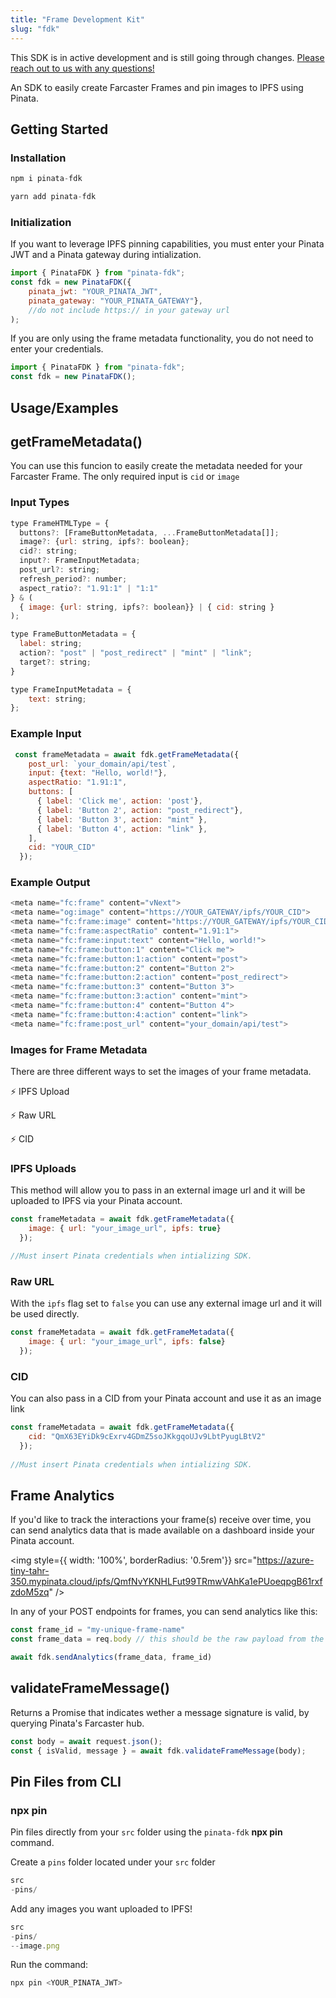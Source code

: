 ```yaml
---
title: "Frame Development Kit"
slug: "fdk"
---
```

<Warning>This SDK is in active development and is still going through changes. [Please reach out to us with any questions!](mailto:team@pinata.cloud)</Warning>

An SDK to easily create Farcaster Frames and pin images to IPFS using Pinata.

<Card title="GitHub Repo" icon="github" href="https://github.com/PinataCloud/pinata-fdk"></Card>

## Getting Started

### Installation
```javascript
npm i pinata-fdk
```
```javascript
yarn add pinata-fdk
```

### Initialization

If you want to leverage IPFS pinning capabilities, you must enter your Pinata JWT and a Pinata gateway during intialization. 
```javascript
import { PinataFDK } from "pinata-fdk";
const fdk = new PinataFDK({
    pinata_jwt: "YOUR_PINATA_JWT",
    pinata_gateway: "YOUR_PINATA_GATEWAY"}, 
    //do not include https:// in your gateway url
);
```
If you are only using the frame metadata functionality, you do not need to enter your credentials. 
```javascript 
import { PinataFDK } from "pinata-fdk";
const fdk = new PinataFDK();
```

## Usage/Examples

## getFrameMetadata()
You can use this funcion to easily create the metadata needed for your Farcaster Frame. 
The only required input is `cid` or `image`

### Input Types
```javascript
type FrameHTMLType = {
  buttons?: [FrameButtonMetadata, ...FrameButtonMetadata[]];
  image?: {url: string, ipfs?: boolean};
  cid?: string;
  input?: FrameInputMetadata;
  post_url?: string;
  refresh_period?: number;
  aspect_ratio?: "1.91:1" | "1:1" 
} & (
  { image: {url: string, ipfs?: boolean}} | { cid: string }
);
```
```javascript 
type FrameButtonMetadata = {
  label: string;
  action?: "post" | "post_redirect" | "mint" | "link";
  target?: string;
}
```
```javascript 
type FrameInputMetadata = {
    text: string;
};

```

### Example Input
```javascript
 const frameMetadata = await fdk.getFrameMetadata({
    post_url: `your_domain/api/test`,
    input: {text: "Hello, world!"},
    aspectRatio: "1.91:1",
    buttons: [
      { label: 'Click me', action: 'post'},
      { label: 'Button 2', action: "post_redirect"},
      { label: 'Button 3', action: "mint" },
      { label: 'Button 4', action: "link" },
    ],
    cid: "YOUR_CID"
  });
  ```
### Example Output
```javascript
<meta name="fc:frame" content="vNext">
<meta name="og:image" content="https://YOUR_GATEWAY/ipfs/YOUR_CID">
<meta name="fc:frame:image" content="https://YOUR_GATEWAY/ipfs/YOUR_CID">
<meta name="fc:frame:aspectRatio" content="1.91:1">
<meta name="fc:frame:input:text" content="Hello, world!">
<meta name="fc:frame:button:1" content="Click me">
<meta name="fc:frame:button:1:action" content="post">
<meta name="fc:frame:button:2" content="Button 2">
<meta name="fc:frame:button:2:action" content="post_redirect">
<meta name="fc:frame:button:3" content="Button 3">
<meta name="fc:frame:button:3:action" content="mint">
<meta name="fc:frame:button:4" content="Button 4">
<meta name="fc:frame:button:4:action" content="link">
<meta name="fc:frame:post_url" content="your_domain/api/test">
```

### Images for Frame Metadata
There are three different ways to set the images of your frame metadata. 

⚡️ IPFS Upload

⚡️ Raw URL 

⚡️ CID


###  IPFS Uploads

This method will allow you to pass in an external image url and it will be uploaded to IPFS via your Pinata account.

```javascript
const frameMetadata = await fdk.getFrameMetadata({
    image: { url: "your_image_url", ipfs: true}
  });

//Must insert Pinata credentials when intializing SDK.  
```
### Raw URL

With the `ipfs` flag set to `false` you can use any external image url and it will be used directly.

```javascript
const frameMetadata = await fdk.getFrameMetadata({
    image: { url: "your_image_url", ipfs: false}
  });
```

### CID

You can also pass in a CID from your Pinata account and use it as an image link

```javascript
const frameMetadata = await fdk.getFrameMetadata({
    cid: "QmX63EYiDk9cExrv4GDmZ5soJKkgqoUJv9LbtPyugLBtV2"
  });
  
//Must insert Pinata credentials when intializing SDK.    
```

## Frame Analytics

If you'd like to track the interactions your frame(s) receive over time, you can send analytics data that is made available on a dashboard inside your Pinata account. 

<img style={{ width: '100%', borderRadius: '0.5rem'}} src="https://azure-tiny-tahr-350.mypinata.cloud/ipfs/QmfNvYKNHLFut99TRmwVAhKa1ePUoeqpgB61rxfzdoM5zq" />

In any of your POST endpoints for frames, you can send analytics like this: 

```javascript
const frame_id = "my-unique-frame-name"
const frame_data = req.body // this should be the raw payload from the frame action

await fdk.sendAnalytics(frame_data, frame_id)
```


## validateFrameMessage()

Returns a Promise that indicates wether a message signature is valid, by querying Pinata's Farcaster hub. 

```javascript 
const body = await request.json();
const { isValid, message } = await fdk.validateFrameMessage(body);

```

## Pin Files from CLI
### npx pin

Pin files directly from your `src` folder using the `pinata-fdk`  **npx pin** command.

Create a `pins` folder located under your `src` folder

```jsx
src
-pins/
```

Add any images you want uploaded to IPFS! 

```jsx
src
-pins/
--image.png
```

Run the command:

```jsx
npx pin <YOUR_PINATA_JWT>
```


